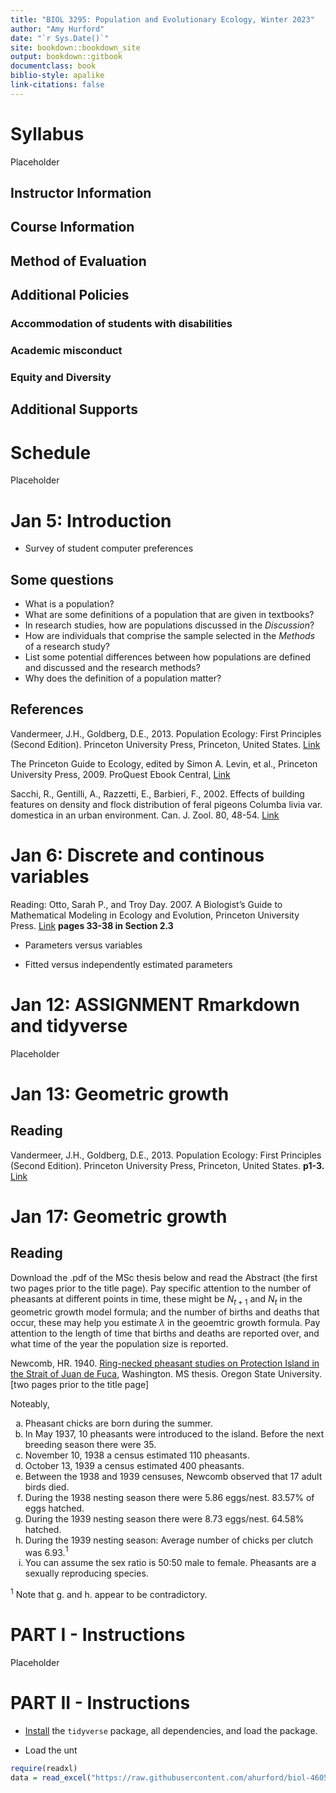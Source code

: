 ```yaml
--- 
title: "BIOL 3295: Population and Evolutionary Ecology, Winter 2023"
author: "Amy Hurford"
date: "`r Sys.Date()`"
site: bookdown::bookdown_site
output: bookdown::gitbook
documentclass: book
biblio-style: apalike
link-citations: false 
---
```


# Syllabus

Placeholder


## Instructor Information
## Course Information	
## Method of Evaluation
## Additional Policies
### Accommodation of students with disabilities
### Academic misconduct
### Equity and Diversity
## Additional Supports

<!--chapter:end:index.Rmd-->


# Schedule {#schedule}

Placeholder



<!--chapter:end:01-schedule.Rmd-->

# Jan 5: Introduction

- Survey of student computer preferences

## Some questions

- What is a population?
- What are some definitions of a population that are given in textbooks?
- In research studies, how are populations discussed in the _Discussion_?
- How are individuals that comprise the sample selected in the _Methods_ of a research study?
- List some potential differences between how populations are defined and discussed and the research methods?
- Why does the definition of a population matter?

## References

Vandermeer, J.H., Goldberg, D.E., 2013. Population Ecology: First Principles (Second Edition). Princeton University Press, Princeton, United States. [Link](https://ebookcentral-proquest-com.qe2a-proxy.mun.ca/lib/mun/detail.action?docID=1205619)

The Princeton Guide to Ecology, edited by Simon A. Levin, et al., Princeton University Press, 2009. ProQuest Ebook Central, [Link](https://ebookcentral-proquest-com.qe2a-proxy.mun.ca/lib/mun/detail.action?docID=557123)

Sacchi, R., Gentilli, A., Razzetti, E., Barbieri, F., 2002. Effects of building features on density and flock distribution of feral pigeons Columba livia var. domestica in an urban environment. Can. J. Zool. 80, 48-54. [Link](https://cdnsciencepub.com/doi/10.1139/z01-202)

<!--chapter:end:02-jan5-introduction.Rmd-->

# Jan 6: Discrete and continous variables

Reading: Otto, Sarah P., and Troy Day. 2007. A Biologist’s Guide to Mathematical Modeling in Ecology and Evolution, Princeton University Press. [Link](https://ebookcentral-proquest-com.qe2a-proxy.mun.ca/lib/mun/detail.action?docID=768551) **pages 33-38 in Section 2.3**

- Parameters versus variables

- Fitted versus independently estimated parameters

<!--chapter:end:03-jan6-discrete-continuous.Rmd-->


# Jan 12: **ASSIGNMENT** Rmarkdown and tidyverse 

Placeholder



<!--chapter:end:04-jan10-Rmarkdown.Rmd-->

# Jan 13: Geometric growth

## Reading

Vandermeer, J.H., Goldberg, D.E., 2013. Population Ecology: First Principles (Second Edition). Princeton University Press, Princeton, United States. **p1-3.** [Link](https://ebookcentral-proquest-com.qe2a-proxy.mun.ca/lib/mun/detail.action?docID=1205619)

<!--chapter:end:05-jan12-geometric.Rmd-->

# Jan 17: Geometric growth

## Reading

Download the .pdf of the MSc thesis below and read the Abstract (the first two pages prior to the title page). Pay specific attention to the number of pheasants at different points in time, these might be $N_{t+1}$ and $N_t$ in the geometric growth model formula; and the number of births and deaths that occur, these may help you estimate $\lambda$ in the geoemtric growth formula. Pay attention to the length of time that births and deaths are reported over, and what time of the year the population size is reported.

Newcomb, HR. 1940. [Ring-necked pheasant studies on Protection Island in the Strait of Juan de Fuca](https://ir.library.oregonstate.edu/concern/graduate_thesis_or_dissertations/js956j801?locale=en), Washington. MS thesis. Oregon State University. [two pages prior to the title page]

Noteably,

a.	Pheasant chicks are born during the summer.
b.	In May 1937, 10 pheasants were introduced to the island. Before the next breeding season there were 35.
c.	November 10, 1938 a census estimated 110 pheasants.
d.	October 13, 1939 a census estimated 400 pheasants.
e.	Between the 1938 and 1939 censuses, Newcomb observed that 17 adult birds died.
f.	During the 1938 nesting season there were 5.86 eggs/nest. 83.57% of eggs hatched.
g.	During the 1939 nesting season there were 8.73 eggs/nest. 64.58% hatched.
h.	During the 1939 nesting season: Average number of chicks per clutch was 6.93.$^1$ 
i.	You can assume the sex ratio is 50:50 male to female. Pheasants are a sexually reproducing species.

$^1$ Note that g. and h. appear to be contradictory.

<!--chapter:end:06-jan13-geometric.Rmd-->


# PART I - Instructions {#partI .unlisted .unnumbered}

Placeholder



<!--chapter:end:Part-I-instructions.Rmd-->

# PART II - Instructions {#partI .unlisted .unnumbered}

- [Install](https://ahurford.github.io/quant-guide-all-courses/install.html) the `tidyverse` package, all dependencies, and load the package.

- Load the unt

```r
require(readxl)
data = read_excel("https://raw.githubusercontent.com/ahurford/biol-4605-data/main/data/untidy-portal-data.xlsx")
```

<!--chapter:end:Part-II-instructions.Rmd-->

